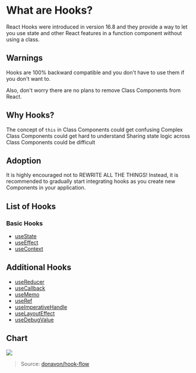 # What are Hooks?

React Hooks were introduced in version 16.8 and they provide a way to let you use state and other React features in a function component without using a class.

## Warnings

Hooks are 100% backward compatible and you don't have to use them if you don't want to.

Also, don't worry there are no plans to remove Class Components from React.

## Why Hooks?

The concept of `this` in Class Components could get confusing
Complex Class Components could get hard to understand
Sharing state logic across Class Components could be difficult

## Adoption

It is highly encouraged not to REWRITE ALL THE THINGS! Instead, it is recommended to gradually start integrating hooks as you create new Components in your application.

## List of Hooks

### Basic Hooks

- [useState](https://reactjs.org/docs/hooks-reference.html#usestate)
- [useEffect](https://reactjs.org/docs/hooks-reference.html#useeffect)
- [useContext](https://reactjs.org/docs/hooks-reference.html#usecontext)

## Additional Hooks

- [useReducer](https://reactjs.org/docs/hooks-reference.html#usereducer)
- [useCallback](https://reactjs.org/docs/hooks-reference.html#usecallback)
- [useMemo](https://reactjs.org/docs/hooks-reference.html#usememo)
- [useRef](https://reactjs.org/docs/hooks-reference.html#useref)
- [useImperativeHandle](https://reactjs.org/docs/hooks-reference.html#useimperativehandle)
- [useLayoutEffect](https://reactjs.org/docs/hooks-reference.html#uselayouteffect)
- [useDebugValue](https://reactjs.org/docs/hooks-reference.html#usedebugvalue)

## Chart

![](./images/hook-flow.png)

> Source: [donavon/hook-flow](https://github.com/donavon/hook-flow)
